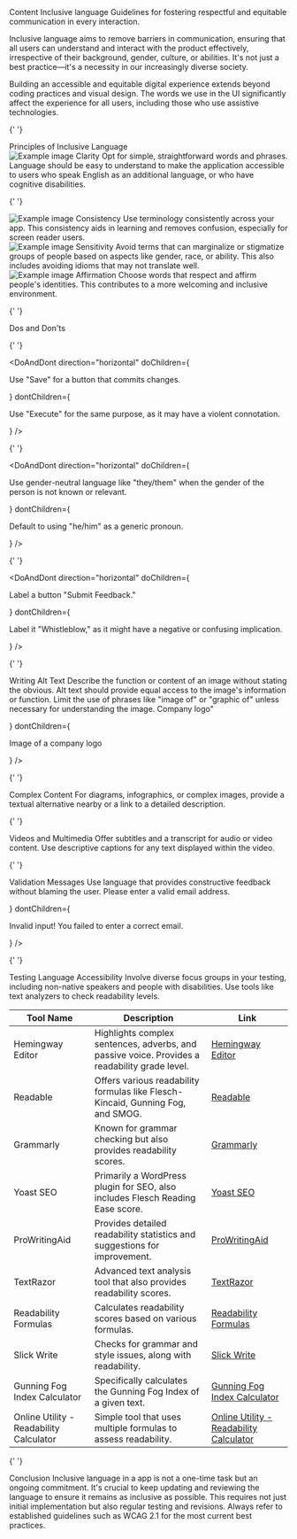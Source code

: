 
<Meta title="Content/Inclusive" />

<Unstyled>
  <Subheading>Content</Subheading>
  <Heading type="article" level="1">Inclusive language</Heading>
  <Lead>Guidelines for fostering respectful and equitable communication in every interaction.</Lead>

Inclusive language aims to remove barriers in communication, ensuring that all users can understand and interact with the product effectively, irrespective of their background, gender, culture, or abilities. It's not just a best practice—it's a necessity in our increasingly diverse society.

Building an accessible and equitable digital experience extends beyond coding practices and visual design. The words we use in the UI significantly affect the experience for all users, including those who use assistive technologies.

{' '}

<Heading type="article" level="2">
  Principles of Inclusive Language
</Heading>

  <div class="grid grid-cols-2 gap-8">
  <div>
    <Image alt="Example image" src="https://placehold.co/500x250"/>
    <Heading type="article" level="3" size="4">Clarity</Heading>
    Opt for simple, straightforward words and phrases. Language should be easy to understand to make the application accessible to users who speak English as an additional language, or who have cognitive disabilities.
  </div>

{' '}

<div>
  <Image alt="Example image" src="https://placehold.co/500x250" />
  <Heading type="article" level="3" size="4">
    Consistency
  </Heading>
  Use terminology consistently across your app. This consistency aids in
  learning and removes confusion, especially for screen reader users.
</div>

<div>
  <Image alt="Example image" src="https://placehold.co/500x250" />
  <Heading type="article" level="3" size="4">
    Sensitivity
  </Heading>
  Avoid terms that can marginalize or stigmatize groups of people based on
  aspects like gender, race, or ability. This also includes avoiding idioms that
  may not translate well.
</div>

<div>
    <Image alt="Example image" src="https://placehold.co/500x250"/>
  <Heading type="article" level="3" size="4">Affirmation</Heading>
  Choose words that respect and affirm people's identities. This contributes to a more welcoming and inclusive environment.
</div>
  </div>

{' '}

<Heading type="article" level="2">
  Dos and Don'ts
</Heading>

{' '}

<DoAndDont
  direction="horizontal"
  doChildren={<p>Use "Save" for a button that commits changes.</p>}
  dontChildren={
    <p>
      Use "Execute" for the same purpose, as it may have a violent connotation.
    </p>
  }
/>

{' '}

<DoAndDont
  direction="horizontal"
  doChildren={
    <p>
      Use gender-neutral language like "they/them" when the gender of the person
      is not known or relevant.
    </p>
  }
  dontChildren={<p>Default to using "he/him" as a generic pronoun.</p>}
/>

{' '}

<DoAndDont
  direction="horizontal"
  doChildren={<p>Label a button "Submit Feedback."</p>}
  dontChildren={
    <p>
      Label it "Whistleblow," as it might have a negative or confusing
      implication.
    </p>
  }
/>

{' '}

<Heading type="article" level="2">
  Writing Alt Text
</Heading>
Describe the function or content of an image without stating the obvious. Alt text
should provide equal access to the image's information or function. Limit the use
of phrases like "image of" or "graphic of" unless necessary for understanding the
image.
<DoAndDont
  direction="horizontal"
  doChildren={<p>Company logo"</p>}
  dontChildren={<p>Image of a company logo</p>}
/>

{' '}

<Heading type="article" level="2">
  Complex Content
</Heading>
For diagrams, infographics, or complex images, provide a textual alternative nearby
or a link to a detailed description.

{' '}

<Heading type="article" level="3">
  Videos and Multimedia
</Heading>
Offer subtitles and a transcript for audio or video content. Use descriptive captions
for any text displayed within the video.

{' '}

<Heading type="article" level="3">
  Validation Messages
</Heading>
Use language that provides constructive feedback without blaming the user.
<DoAndDont
  direction="horizontal"
  doChildren={<p>Please enter a valid email address.</p>}
  dontChildren={<p>Invalid input! You failed to enter a correct email.</p>}
/>

{' '}

<Heading type="article" level="3">
  Testing Language Accessibility
</Heading>
Involve diverse focus groups in your testing, including non-native speakers and people
with disabilities. Use tools like text analyzers to check readability levels.
<table class="w-full table-auto border-collapse border border-transparent">
  <thead class="border-b-2 text-left stroke-alt">
    <tr class="border-b stroke-alt hover:canvas-hover">
      <th class="py-4">Tool Name</th>
      <th class="py-4">Description</th>
      <th class="py-4">Link</th>
    </tr>
  </thead>
  <tbody>
    <tr class="border-b stroke-alt hover:canvas-hover">
      <td class="py-4 align-top">Hemingway Editor</td>
      <td class="py-4 align-top">
        Highlights complex sentences, adverbs, and passive voice. Provides a
        readability grade level.
      </td>
      <td class="py-4 align-top">
        <a
          class="action:type-primary-pressed underline type-primary hover:type-primary-hover"
          href="http://www.hemingwayapp.com/"
          target="_blank"
        >
          Hemingway Editor
        </a>
      </td>
    </tr>
    <tr class="border-b stroke-alt hover:canvas-hover">
      <td class="py-4 align-top">Readable</td>
      <td class="py-4 align-top">
        Offers various readability formulas like Flesch-Kincaid, Gunning Fog,
        and SMOG.
      </td>
      <td class="py-4 align-top">
        <a
          class="action:type-primary-pressed underline type-primary hover:type-primary-hover"
          href="https://readable.com/"
          target="_blank"
        >
          Readable
        </a>
      </td>
    </tr>
    <tr class="border-b stroke-alt hover:canvas-hover">
      <td class="py-4 align-top">Grammarly</td>
      <td class="py-4 align-top">
        Known for grammar checking but also provides readability scores.
      </td>
      <td class="py-4 align-top">
        <a
          class="action:type-primary-pressed underline type-primary hover:type-primary-hover"
          href="https://www.grammarly.com/"
          target="_blank"
        >
          Grammarly
        </a>
      </td>
    </tr>
    <tr class="border-b stroke-alt hover:canvas-hover">
      <td class="py-4 align-top">Yoast SEO</td>
      <td class="py-4 align-top">
        Primarily a WordPress plugin for SEO, also includes Flesch Reading Ease
        score.
      </td>
      <td class="py-4 align-top">
        <a
          class="action:type-primary-pressed underline type-primary hover:type-primary-hover"
          href="https://yoast.com/wordpress/plugins/seo/"
          target="_blank"
        >
          Yoast SEO
        </a>
      </td>
    </tr>
    <tr class="border-b stroke-alt hover:canvas-hover">
      <td class="py-4 align-top">ProWritingAid</td>
      <td class="py-4 align-top">
        Provides detailed readability statistics and suggestions for
        improvement.
      </td>
      <td class="py-4 align-top">
        <a
          class="action:type-primary-pressed underline type-primary hover:type-primary-hover"
          href="https://prowritingaid.com/"
          target="_blank"
        >
          ProWritingAid
        </a>
      </td>
    </tr>
    <tr class="border-b stroke-alt hover:canvas-hover">
      <td class="py-4 align-top">TextRazor</td>
      <td class="py-4 align-top">
        Advanced text analysis tool that also provides readability scores.
      </td>
      <td class="py-4 align-top">
        <a
          class="action:type-primary-pressed underline type-primary hover:type-primary-hover"
          href="https://www.textrazor.com/"
          target="_blank"
        >
          TextRazor
        </a>
      </td>
    </tr>
    <tr class="border-b stroke-alt hover:canvas-hover">
      <td class="py-4 align-top">Readability Formulas</td>
      <td class="py-4 align-top">
        Calculates readability scores based on various formulas.
      </td>
      <td class="py-4 align-top">
        <a
          class="action:type-primary-pressed underline type-primary hover:type-primary-hover"
          href="http://www.readabilityformulas.com/"
          target="_blank"
        >
          Readability Formulas
        </a>
      </td>
    </tr>
    <tr class="border-b stroke-alt hover:canvas-hover">
      <td class="py-4 align-top">Slick Write</td>
      <td class="py-4 align-top">
        Checks for grammar and style issues, along with readability.
      </td>
      <td class="py-4 align-top">
        <a
          class="action:type-primary-pressed underline type-primary hover:type-primary-hover"
          href="https://www.slickwrite.com/"
          target="_blank"
        >
          Slick Write
        </a>
      </td>
    </tr>
    <tr class="border-b stroke-alt hover:canvas-hover">
      <td class="py-4 align-top">Gunning Fog Index Calculator</td>
      <td class="py-4 align-top">
        Specifically calculates the Gunning Fog Index of a given text.
      </td>
      <td class="py-4 align-top">
        <a
          class="action:type-primary-pressed underline type-primary hover:type-primary-hover"
          href="https://gunning-fog-index.com/"
          target="_blank"
        >
          Gunning Fog Index Calculator
        </a>
      </td>
    </tr>
    <tr class="border-b stroke-alt hover:canvas-hover">
      <td class="py-4 align-top">Online Utility - Readability Calculator</td>
      <td class="py-4 align-top">
        Simple tool that uses multiple formulas to assess readability.
      </td>
      <td class="py-4 align-top">
        <a
          class="action:type-primary-pressed underline type-primary hover:type-primary-hover"
          href="https://www.online-utility.org/english/readability_test_and_improve.jsp"
          target="_blank"
        >
          Online Utility - Readability Calculator
        </a>
      </td>
    </tr>
  </tbody>
</table>

{' '}

<Heading type="article" level="2">
  Conclusion
</Heading>
Inclusive language in a app is not a one-time task but an ongoing commitment. It's
crucial to keep updating and reviewing the language to ensure it remains as inclusive
as possible. This requires not just initial implementation but also regular testing
and revisions. Always refer to established guidelines such as WCAG 2.1 for the most
current best practices.

</Unstyled>
